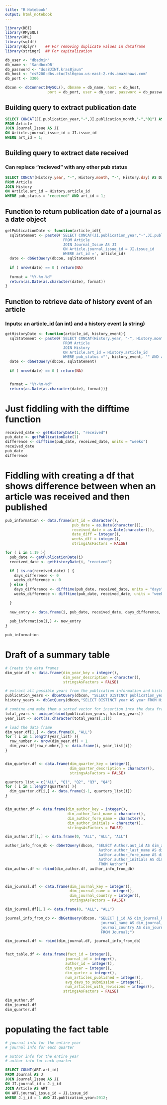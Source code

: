 ```yaml
---
title: "R Notebook"
output: html_notebook
---
```


```r
library(DBI)
library(RMySQL)
library(XML)
library(sqldf)
library(dplyr)    ## For removing duplicate values in dataframe
library(stringr)  ## For capitalization
```

```r
db_user <- "dbadmin"
db_name <- 'SandboxDB'
db_password <- "dos8JINT.kras8jaun"
db_host <- "cs5200-dbs.ctuc7sl6qeau.us-east-2.rds.amazonaws.com"
db_port <- 3306

dbcon <- dbConnect(MySQL(), dbname = db_name, host = db_host, 
                   port = db_port, user = db_user, password = db_password)
```

## Building query to  extract publication date
```sql
SELECT CONCAT(JI.publication_year,"-",JI.publication_month,"-","01") AS PublicationDate
FROM Article
JOIN Journal_Issue AS JI
ON Article.journal_issue_id = JI.issue_id
WHERE art_id = 1;
```

## Building query to extract date received
### Can replace "recieved" with any other pub status
```sql
SELECT CONCAT(History.year, "-", History.month, "-", History.day) AS DateReceived
FROM Article
JOIN History
ON Article.art_id = History.article_id
WHERE pub_status = "received" AND art_id = 1;
```

## Function to return publication date of a journal as a date object
```r
getPublicationDate <- function(article_id){
  sqlStatement <- paste0('SELECT CONCAT(JI.publication_year,"-",JI.publication_month,"-","01") AS PublicationDate
                          FROM Article
                          JOIN Journal_Issue AS JI
                          ON Article.journal_issue_id = JI.issue_id
                          WHERE art_id =', article_id)
  date <- dbGetQuery(dbcon, sqlStatement)
  
  if ( nrow(date) == 0 ) return(NA)
  
  format = "%Y-%m-%d"
  return(as.Date(as.character(date), format))
}
```

## Function to retrieve date of history event of an article
### Inputs: an article_id (an int) and a history event (a string)
```r
getHistoryDate <- function(article_id, history_event){
  sqlStatement <- paste0('SELECT CONCAT(History.year, "-", History.month, "-", History.day) AS DateReceived
                          FROM Article
                          JOIN History
                          ON Article.art_id = History.article_id
                          WHERE pub_status ="', history_event, '" AND art_id = ', article_id)
  date <- dbGetQuery(dbcon, sqlStatement)
  
  if ( nrow(date) == 0 ) return(NA)


  format = "%Y-%m-%d"
  return(as.Date(as.character(date), format))}
```

# Just fiddling with the difftime function
```r
received_date <- getHistoryDate(1, "received")
pub_date <- getPublicationDate(1)
difference <- difftime(pub_date, received_date, units = "weeks")
received_date
pub_date
difference
```

# Fiddling with creating a df that shows difference between when an article was received and then published
```r
pub_information <- data.frame(art_id = character(),
                              pub_date = as.Date(character()),
                              received_date = as.Date(character()),
                              date_diff = integer(),
                              weeks_dff = integer(),
                              stringsAsFactors = FALSE)

for ( i in 1:19 ){
  pub_date <- getPublicationDate(i)
  received_date <- getHistoryDate(i, "received")

  if ( is.na(received_date) ) {
    days_difference <- 0
    weeks_difference <- 0
  } else {
    days_difference <- difftime(pub_date, received_date, units = "days")
    weeks_difference <- difftime(pub_date, received_date, units = "weeks")

  }
  
  new_entry <- data.frame(i, pub_date, received_date, days_difference, weeks_difference)
  
  pub_information[i,] <- new_entry
}

pub_information
```

# Draft of a summary table

```r
# Create the data frames
dim_year.df <- data.frame(dim_year_key = integer(),
                          dim_year_description = character(),
                          stringsAsFactors = FALSE)

# extract all possible years from the publication information and history tables
publication_years <- dbGetQuery(dbcon, "SELECT DISTINCT publication_year AS year FROM Journal_Issue")
history_years <- dbGetQuery(dbcon,"SELECT DISTINCT year AS year FROM History")

# combine and make them a sorted vector for insertion into the data frame
total_years <- unique(rbind(publication_years, history_years))
year_list <- sort(as.character(total_years[,1]))

# load the data frame
dim_year.df[1,] <- data.frame(0, "ALL")
for ( i in 1:length(year_list) ){
  row_number <- nrow(dim_year.df) + 1
  dim_year.df[row_number,] <- data.frame(i, year_list[i])
}


dim_quarter.df <- data.frame(dim_quarter_key = integer(),
                             dim_quarter_description = character(),
                             stringsAsFactors = FALSE)

quarters_list = c("ALL", "Q1", "Q2", "Q3", "Q4")
for ( i in 1:length(quarters) ){
  dim_quarter.df[i,] <- data.frame(i-1, quarters_list[i])
}


dim_author.df <- data.frame(dim_author_key = integer(),
                            dim_author_last_name = character(),
                            dim_author_fore_name = character(),
                            dim_author_initials = character(),
                            stringsAsFactors = FALSE)

dim_author.df[1,] <- data.frame(0, "ALL", "ALL", "ALL")

author_info_from_db <- dbGetQuery(dbcon, "SELECT Author.aut_id AS dim_author_key, 
                                          Author.author_last_name AS dim_author_last_name, 
                                          Author.author_fore_name AS dim_author_fore_name, 
                                          Author.author_initials AS dim_author_initials
                                          FROM Author")
dim_author.df <- rbind(dim_author.df, author_info_from_db)



dim_journal.df <- data.frame(dim_journal_key = integer(),
                             dim_journal_name = integer(),
                             dim_journal_country = integer(),
                             stringsAsFactors = FALSE)

dim_journal.df[1,] <- data.frame(0, "ALL", "ALL")

journal_info_from_db <- dbGetQuery(dbcon, "SELECT j_id AS dim_journal_key, 
                                           journal_name AS dim_journal_name,
                                           journal_country AS dim_journal_country
                                           FROM Journal;")

dim_journal.df <- rbind(dim_journal.df, journal_info_from_db)


fact_table.df <- data.frame(fact_id = integer(),
                           journal_id = integer(),
                           author_id = integer(),
                           dim_year = integer(),
                           dim_qurter = integer(),
                           num_articles_published = integer(),
                           avg_days_to_submission = integer(),
                           num_articles_with_revisions = integer(),
                          stringsAsFactors = FALSE)
```

```r
dim_author.df
dim_journal.df
dim_quarter.df
```

# populating the fact table
```r
# journal info for the entire year
# journal info for each quarter

# author info for the entire year
# author info for each quarter
```



```sql
SELECT COUNT(ART.art_id)
FROM Journal AS J
JOIN Journal_Issue AS JI
ON JI.journal_id = J.j_id
JOIN Article AS ART
ON ART.journal_issue_id = JI.issue_id
WHERE J.j_id = 1 AND JI.publication_year=2012;
```

